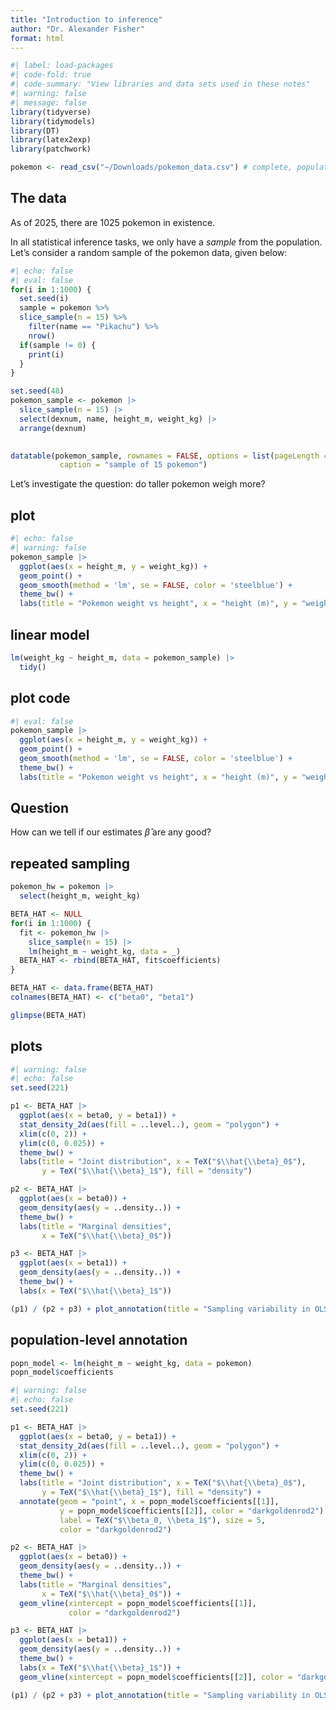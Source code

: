 ```yaml
---
title: "Introduction to inference"
author: "Dr. Alexander Fisher"
format: html
---
```


\newcommand{\by}{\boldsymbol{y}}
\newcommand{\hby}{\hat{\boldsymbol{y}}}
\newcommand{\bone}{\boldsymbol{1}}
\newcommand{\bx}{\boldsymbol{x}}
\newcommand{\bX}{\boldsymbol{X}}
\newcommand{\be}{\boldsymbol{\varepsilon}}
\newcommand{\hbe}{\hat{\be}}

```r
#| label: load-packages
#| code-fold: true
#| code-summary: "View libraries and data sets used in these notes"
#| warning: false
#| message: false
library(tidyverse)
library(tidymodels)
library(DT)
library(latex2exp)
library(patchwork)

pokemon <- read_csv("~/Downloads/pokemon_data.csv") # complete, population data
```

## The data 

As of 2025, there are 1025 pokemon in existence.

In all statistical inference tasks, we only have a *sample* from the population. Let's consider a random sample of the pokemon data, given below:

```r
#| echo: false
#| eval: false
for(i in 1:1000) {
  set.seed(i)
  sample = pokemon %>% 
  slice_sample(n = 15) %>%
    filter(name == "Pikachu") %>%
    nrow()
  if(sample != 0) {
    print(i)
  }
}
```


```r
set.seed(48) 
pokemon_sample <- pokemon |>
  slice_sample(n = 15) |>
  select(dexnum, name, height_m, weight_kg) |>
  arrange(dexnum)
  

datatable(pokemon_sample, rownames = FALSE, options = list(pageLength = 5),
           caption = "sample of 15 pokemon")
```

Let's investigate the question: do taller pokemon weigh more? 

::: panel-tabset
## plot

```r
#| echo: false
#| warning: false
pokemon_sample |>
  ggplot(aes(x = height_m, y = weight_kg)) +
  geom_point() +
  geom_smooth(method = 'lm', se = FALSE, color = 'steelblue') +
  theme_bw() +
  labs(title = "Pokemon weight vs height", x = "height (m)", y = "weight (kg)")
```

## linear model

```r
lm(weight_kg ~ height_m, data = pokemon_sample) |>
  tidy()
```

## plot code 

```r
#| eval: false
pokemon_sample |>
  ggplot(aes(x = height_m, y = weight_kg)) +
  geom_point() +
  geom_smooth(method = 'lm', se = FALSE, color = 'steelblue') +
  theme_bw() +
  labs(title = "Pokemon weight vs height", x = "height (m)", y = "weight (kg)")
```

:::


## Question

How can we tell if our estimates $\hat{\beta}$ are any good?

:::panel-tabset

## repeated sampling

```r
pokemon_hw = pokemon |>
  select(height_m, weight_kg)

BETA_HAT <- NULL
for(i in 1:1000) {
  fit <- pokemon_hw |>
    slice_sample(n = 15) |> 
    lm(height_m ~ weight_kg, data = _) 
  BETA_HAT <- rbind(BETA_HAT, fit$coefficients)
}

BETA_HAT <- data.frame(BETA_HAT)
colnames(BETA_HAT) <- c("beta0", "beta1")

glimpse(BETA_HAT)
```

## plots

```r
#| warning: false
#| echo: false
set.seed(221)

p1 <- BETA_HAT |>
  ggplot(aes(x = beta0, y = beta1)) +
  stat_density_2d(aes(fill = ..level..), geom = "polygon") +
  xlim(c(0, 2)) +
  ylim(c(0, 0.025)) +
  theme_bw() +
  labs(title = "Joint distribution", x = TeX("$\\hat{\\beta}_0$"),
       y = TeX("$\\hat{\\beta}_1$"), fill = "density")

p2 <- BETA_HAT |> 
  ggplot(aes(x = beta0)) +
  geom_density(aes(y = ..density..)) +
  theme_bw() +
  labs(title = "Marginal densities", 
       x = TeX("$\\hat{\\beta}_0$"))

p3 <- BETA_HAT |> 
  ggplot(aes(x = beta1)) +
  geom_density(aes(y = ..density..)) +
  theme_bw() +
  labs(x = TeX("$\\hat{\\beta}_1$"))

(p1) / (p2 + p3) + plot_annotation(title = "Sampling variability in OLS estimates")
```
## population-level annotation

```r
popn_model <- lm(height_m ~ weight_kg, data = pokemon)
popn_model$coefficients
```


```r
#| warning: false
#| echo: false
set.seed(221)

p1 <- BETA_HAT |>
  ggplot(aes(x = beta0, y = beta1)) +
  stat_density_2d(aes(fill = ..level..), geom = "polygon") +
  xlim(c(0, 2)) +
  ylim(c(0, 0.025)) +
  theme_bw() +
  labs(title = "Joint distribution", x = TeX("$\\hat{\\beta}_0$"),
       y = TeX("$\\hat{\\beta}_1$"), fill = "density") +
  annotate(geom = "point", x = popn_model$coefficients[[1]],
           y = popn_model$coefficients[[2]], color = "darkgoldenrod2") + annotate(geom = "text", x = .65, y = 0.009, 
           label = TeX("$\\beta_0, \\beta_1$"), size = 5,
           color = "darkgoldenrod2")

p2 <- BETA_HAT |> 
  ggplot(aes(x = beta0)) +
  geom_density(aes(y = ..density..)) +
  theme_bw() +
  labs(title = "Marginal densities", 
       x = TeX("$\\hat{\\beta}_0$")) +
  geom_vline(xintercept = popn_model$coefficients[[1]],
             color = "darkgoldenrod2")

p3 <- BETA_HAT |> 
  ggplot(aes(x = beta1)) +
  geom_density(aes(y = ..density..)) +
  theme_bw() +
  labs(x = TeX("$\\hat{\\beta}_1$")) +
  geom_vline(xintercept = popn_model$coefficients[[2]], color = "darkgoldenrod2")

(p1) / (p2 + p3) + plot_annotation(title = "Sampling variability in OLS estimates")
```

:::


